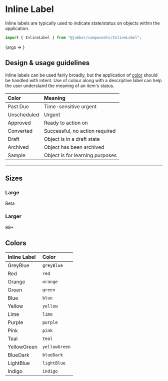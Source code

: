 
<Meta
  title="Components/Status and Feedback/InlineLabel"
  component={InlineLabel}
/>

# Inline Label

Inline labels are typically used to indicate state/status on objects within the
application.

```ts
import { InlineLabel } from "@jobber/components/InlineLabel";
```

<Canvas>
  <Story
    name="InlineLabel"
    args={{
      children: "Draft",
    }}
  >
    {args => <InlineLabel {...args} />}
  </Story>
</Canvas>

<ArgsTable of={InlineLabel} story="InlineLabel" />

## Design & usage guidelines

Inline labels can be used fairly broadly, but the application of
[color](../?path=/docs/design-colors--page) should be handled with intent. Use
of colour along with a descriptive label can help the user understand the
meaning of an item's status.

| Color                                                 | Meaning                         |
| :---------------------------------------------------- | :------------------------------ |
| <InlineLabel color="red">Past Due</InlineLabel>       | Time-sensitive urgent           |
| <InlineLabel color="orange">Unscheduled</InlineLabel> | Urgent                          |
| <InlineLabel color="green">Approved</InlineLabel>     | Ready to action on              |
| <InlineLabel color="teal">Converted</InlineLabel>     | Successful, no action required  |
| <InlineLabel color="grey">Draft</InlineLabel>         | Object is in a draft state      |
| <InlineLabel color="blue">Archived</InlineLabel>      | Object has been archived        |
| <InlineLabel color="lightBlue">Sample</InlineLabel>   | Object is for learning purposes |

---

## Sizes

### Large

<Canvas>
  <InlineLabel size="large" color="blue">
    Beta
  </InlineLabel>
</Canvas>

### Larger

<Canvas>
  <InlineLabel size="larger" color="green">
    99+
  </InlineLabel>
</Canvas>

## Colors

| Inline Label                                               | Color         |
| :--------------------------------------------------------- | :------------ |
| <InlineLabel color="greyBlue">GreyBlue</InlineLabel>       | `greyBlue`    |
| <InlineLabel color="red">Red</InlineLabel>                 | `red`         |
| <InlineLabel color="orange">Orange</InlineLabel>           | `orange`      |
| <InlineLabel color="green">Green</InlineLabel>             | `green`       |
| <InlineLabel color="blue">Blue</InlineLabel>               | `blue`        |
| <InlineLabel color="yellow">Yellow</InlineLabel>           | `yellow`      |
| <InlineLabel color="lime">Lime</InlineLabel>               | `lime`        |
| <InlineLabel color="purple">Purple</InlineLabel>           | `purple`      |
| <InlineLabel color="pink">Pink</InlineLabel>               | `pink`        |
| <InlineLabel color="teal">Teal</InlineLabel>               | `teal`        |
| <InlineLabel color="yellowGreen">YellowGreen</InlineLabel> | `yellowGreen` |
| <InlineLabel color="blueDark">BlueDark</InlineLabel>       | `blueDark`    |
| <InlineLabel color="lightBlue">LightBlue</InlineLabel>     | `lightBlue`   |
| <InlineLabel color="indigo">Indigo</InlineLabel>           | `indigo`      |
